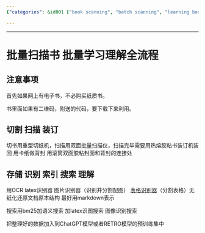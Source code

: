 ```yaml
---
{"categories": &id001 ["book scanning", "batch scanning", "learning books", "dual-sided scanner", "book binding machine", "OCR recognition", "latex recognition"], "category": "book scanning", "date": "2023-03-06 03:20:34", "description": "This article discusses the process of batch scanning and learning books, including tips on cutting, scanning, binding, and storing. It also covers recognizing content using OCR and latex recognition tools, indexing, searching for content, and utilizing BM25 search and visual recognition to restore the original structure in markdown format. The article suggests adding organized data to ChatGPT or RETRO models' pre-trained datasets.", "tags": *id001, "title": "批量扫描书 批量学习理解全流程"}

---
```


------

# 批量扫描书 批量学习理解全流程

## 注意事项

首先如果网上有电子书，不必购买纸质书。

书里面如果有二维码，附送的代码，要下载下来利用。

## 切割 扫描 装订

切书用重型切纸机，扫描用双面批量扫描仪，扫描完毕需要用热熔胶粘书装订机装回 用卡纸做背封 用滚筒双面胶粘封面和背封的连接处

## 存储 识别 索引 搜索 理解

用OCR latex识别器 图片识别器（识别并分割配图） [表格识别器](https://aistudio.baidu.com/aistudio/projectdetail/5631155?channelType=0&channel=0)（分割表格）无纸化还原文档原本结构 最好用markdown表示

搜索用bm25加语义搜索 加latex识图搜索 图像识别搜索

把整理好的数据加入到ChatGPT模型或者RETRO模型的预训练集中

